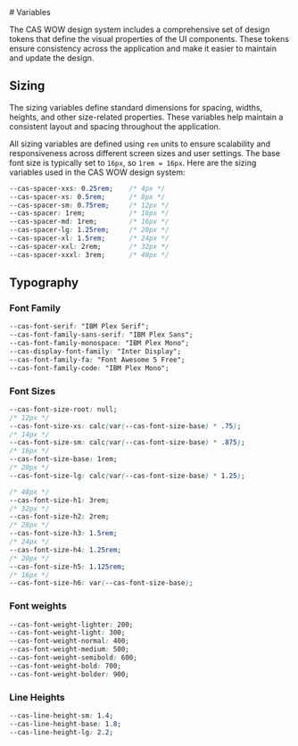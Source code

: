 
<Meta title="Variables" />

<div className="sb-unstyled">
# Variables

The CAS WOW design system includes a comprehensive set of design tokens that define the visual properties of the UI components. These tokens ensure consistency across the application and make it easier to maintain and update the design.

## Sizing

The sizing variables define standard dimensions for spacing, widths, heights, and other size-related properties. These variables help maintain a consistent layout and spacing throughout the application.

All sizing variables are defined using `rem` units to ensure scalability and responsiveness across different screen sizes and user settings. The base font size is typically set to `16px`, so `1rem = 16px`. Here are the sizing variables used in the CAS WOW design system:

```css
--cas-spacer-xxs: 0.25rem;    /* 4px */
--cas-spacer-xs: 0.5rem;      /* 8px */
--cas-spacer-sm: 0.75rem;     /* 12px */
--cas-spacer: 1rem;           /* 16px */
--cas-spacer-md: 1rem;        /* 16px */
--cas-spacer-lg: 1.25rem;     /* 20px */
--cas-spacer-xl: 1.5rem;      /* 24px */
--cas-spacer-xxl: 2rem;       /* 32px */
--cas-spacer-xxxl: 3rem;      /* 48px */
```

## Typography

### Font Family

```css
--cas-font-serif: "IBM Plex Serif";
--cas-font-family-sans-serif: "IBM Plex Sans";
--cas-font-family-monospace: "IBM Plex Mono";
--cas-display-font-family: "Inter Display";
--cas-font-family-fa: "Font Awesome 5 Free";
--cas-font-family-code: "IBM Plex Mono";
```

### Font Sizes

```css
--cas-font-size-root: null;
/* 12px */
--cas-font-size-xs: calc(var(--cas-font-size-base) * .75);
/* 14px */
--cas-font-size-sm: calc(var(--cas-font-size-base) * .875);
/* 16px */
--cas-font-size-base: 1rem;
/* 20px */
--cas-font-size-lg: calc(var(--cas-font-size-base) * 1.25);

/* 48px */
--cas-font-size-h1: 3rem;
/* 32px */
--cas-font-size-h2: 2rem;
/* 28px */
--cas-font-size-h3: 1.5rem;
/* 24px */
--cas-font-size-h4: 1.25rem;
/* 20px */
--cas-font-size-h5: 1.125rem;
/* 16px */
--cas-font-size-h6: var(--cas-font-size-base);
```

### Font weights

```css
--cas-font-weight-lighter: 200;
--cas-font-weight-light: 300;
--cas-font-weight-normal: 400;
--cas-font-weight-medium: 500;
--cas-font-weight-semibold: 600;
--cas-font-weight-bold: 700;
--cas-font-weight-bolder: 900;
```

### Line Heights

```css
--cas-line-height-sm: 1.4;
--cas-line-height-base: 1.8;
--cas-line-height-lg: 2.2;
```
</div>
